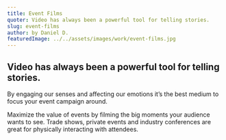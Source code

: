 ```yaml
---
title: Event Films
quoter: Video has always been a powerful tool for telling stories.
slug: event-films
author: by Daniel D.
featuredImage: ../../assets/images/work/event-films.jpg
---
```


## Video has always been a powerful tool for telling stories.
By engaging our senses and affecting our emotions it’s the best medium to focus your event campaign around.

Maximize the value of events by filming the big moments your audience wants to see. Trade shows, private 
events and industry conferences are great for physically interacting with attendees.
